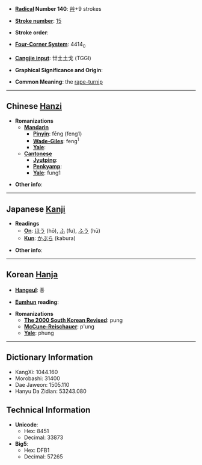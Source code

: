 * '''[[Wiktionary:Chinese radical index| Radical]] Number 140''': [[Wiktionary:Chinese radical index 艸|艸]]+9 strokes

* '''[[Wiktionary:Chinese total strokes index|Stroke number]]''': [[Wiktionary:Chinese total strokes index 15|15]]

* '''Stroke order''': 

* '''[[Wiktionary:Chinese four corner index|Four-Corner System]]''': 4414<sub>0</sub>

* '''[[Wiktionary:Chinese Cangjie index|Cangjie input]]''': 廿土土戈 (TGGI)

* '''Graphical Significance and Origin''': 

* '''Common Meaning''': the [[rape-turnip]]

----

== Chinese [[Hanzi]] ==

* '''Romanizations'''
** '''[[Mandarin]]'''
*** '''[[Pinyin]]''': fēng (feng1)
*** '''[[Wade-Giles]]''': feng<sup>1</sup>
*** '''[[Yale]]''': 
** '''[[Cantonese]]'''
*** '''[[Jyutping]]''':
*** '''[[Penkyamp]]''': 
*** '''[[Yale]]''': fung1

* '''Other info''': 

----

== Japanese [[Kanji]] ==

* '''Readings'''
** '''[[On]]''': [[ほう]] (hō), [[ふ]] (fu), [[ふう]] (hū)
** '''[[Kun]]''': [[かぶら]] (kabura)

* '''Other info''':  

----

== Korean [[Hanja]] ==

* '''[[Hangeul]]''': 풍

* '''[[Eumhun]] reading''': 

* '''Romanizations'''
** '''[[The 2000 South Korean Revised Romanization|The 2000 South Korean Revised]]''': pung
** '''[[McCune-Reischauer]]''': p'ung
** '''[[Yale]]''': phung

----

== Dictionary Information ==

* KangXi: 1044.160
* Morobashi: 31400
* Dae Jaweon: 1505.110
* Hanyu Da Zidian: 53243.080

== Technical Information ==

* '''Unicode''':
** Hex: 8451
** Decimal: 33873
* '''Big5''':
** Hex: DFB1
** Decimal: 57265